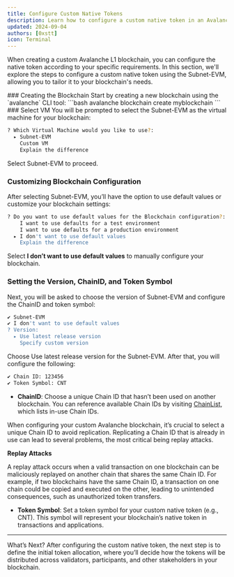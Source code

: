 ```yaml
---
title: Configure Custom Native Tokens
description: Learn how to configure a custom native token in an Avalanche L1 blockchain.
updated: 2024-09-04
authors: [0xstt]
icon: Terminal
---
```


When creating a custom Avalanche L1 blockchain, you can configure the native token according to your specific requirements. In this section, we'll explore the steps to configure a custom native token using the Subnet-EVM, allowing you to tailor it to your blockchain's needs.



<Steps>
<Step>
### Creating the Blockchain
Start by creating a new blockchain using the `avalanche` CLI tool:
```bash
avalanche blockchain create myblockchain
```
</Step>
<Step>
### Select VM
You will be prompted to select the Subnet-EVM as the virtual machine for your blockchain:

```bash
? Which Virtual Machine would you like to use?: 
  ▸ Subnet-EVM
    Custom VM
    Explain the difference
```

Select Subnet-EVM to proceed.
</Step>
<Step>
### Customizing Blockchain Configuration
After selecting Subnet-EVM, you’ll have the option to use default values or customize your blockchain settings:

```bash
? Do you want to use default values for the Blockchain configuration?: 
    I want to use defaults for a test environment
    I want to use defaults for a production environment
  ▸ I don't want to use default values
    Explain the difference
```

Select **I don’t want to use default values** to manually configure your blockchain.
</Step>
<Step>
### Setting the Version, ChainID, and Token Symbol
Next, you will be asked to choose the version of Subnet-EVM and configure the ChainID and token symbol:

```bash
✔ Subnet-EVM
✔ I don't want to use default values
? Version: 
  ▸ Use latest release version
    Specify custom version
```

Choose Use latest release version for the Subnet-EVM. After that, you will configure the following:

```bash
✔ Chain ID: 123456
✔ Token Symbol: CNT
```

- **ChainID**: Choose a unique Chain ID that hasn’t been used on another blockchain. You can reference available Chain IDs by visiting [ChainList](https://chainlist.org/), which lists in-use Chain IDs.
<Accordions>
<Accordion title="Why Avoid Chain ID Replication?">
When configuring your custom Avalanche blockchain, it’s crucial to select a unique Chain ID to avoid replication. Replicating a Chain ID that is already in use can lead to several problems, the most critical being replay attacks.

**Replay Attacks**

A replay attack occurs when a valid transaction on one blockchain can be maliciously replayed on another chain that shares the same Chain ID. For example, if two blockchains have the same Chain ID, a transaction on one chain could be copied and executed on the other, leading to unintended consequences, such as unauthorized token transfers.
</Accordion>
</Accordions>
- **Token Symbol**: Set a token symbol for your custom native token (e.g., CNT). This symbol will represent your blockchain’s native token in transactions and applications.
</Step>
</Steps>



---

What’s Next?
After configuring the custom native token, the next step is to define the initial token allocation, where you’ll decide how the tokens will be distributed across validators, participants, and other stakeholders in your blockchain.